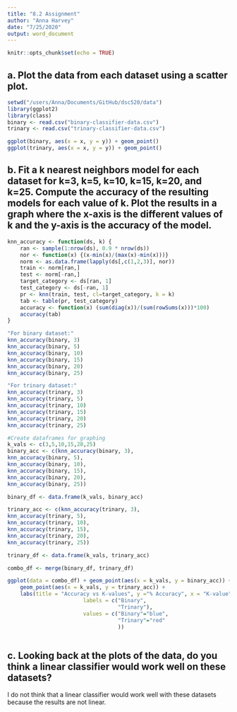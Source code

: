 ```yaml
---
title: "8.2 Assignment"
author: "Anna Harvey"
date: "7/25/2020"
output: word_document
---
```


```r
knitr::opts_chunk$set(echo = TRUE)
```

## a. Plot the data from each dataset using a scatter plot.
```r
setwd("/users/Anna/Documents/GitHub/dsc520/data")
library(ggplot2)
library(class)
binary <- read.csv("binary-classifier-data.csv")
trinary <- read.csv("trinary-classifier-data.csv")
```
```r
ggplot(binary, aes(x = x, y = y)) + geom_point()
ggplot(trinary, aes(x = x, y = y)) + geom_point()
```

## b. Fit a k nearest neighbors model for each dataset for k=3, k=5, k=10, k=15, k=20, and k=25. Compute the accuracy of the resulting models for each value of k. Plot the results in a graph where the x-axis is the different values of k and the y-axis is the accuracy of the model.

```r
knn_accuracy <- function(ds, k) {
    ran <- sample(1:nrow(ds), 0.9 * nrow(ds))
    nor <- function(x) {(x-min(x)/(max(x)-min(x)))}
    norm <- as.data.frame(lapply(ds[,c(1,2,3)], nor))
    train <- norm[ran,]
    test <- norm[-ran,]
    target_category <- ds[ran, 1]
    test_category <- ds[-ran, 1]
    pr <- knn(train, test, cl=target_category, k = k)
    tab <- table(pr, test_category)
    accuracy <- function(x) (sum(diag(x))/(sum(rowSums(x)))*100)
    accuracy(tab)
}
```
```r
"For binary dataset:"
knn_accuracy(binary, 3)
knn_accuracy(binary, 5)
knn_accuracy(binary, 10)
knn_accuracy(binary, 15)
knn_accuracy(binary, 20)
knn_accuracy(binary, 25)

"For trinary dataset:"
knn_accuracy(trinary, 3)
knn_accuracy(trinary, 5)
knn_accuracy(trinary, 10)
knn_accuracy(trinary, 15)
knn_accuracy(trinary, 20)
knn_accuracy(trinary, 25)
```
```r
#Create dataframes for graphing
k_vals <- c(3,5,10,15,20,25)
binary_acc <- c(knn_accuracy(binary, 3),
knn_accuracy(binary, 5),
knn_accuracy(binary, 10),
knn_accuracy(binary, 15),
knn_accuracy(binary, 20),
knn_accuracy(binary, 25))

binary_df <- data.frame(k_vals, binary_acc)

trinary_acc <- c(knn_accuracy(trinary, 3),
knn_accuracy(trinary, 5),
knn_accuracy(trinary, 10),
knn_accuracy(trinary, 15),
knn_accuracy(trinary, 20),
knn_accuracy(trinary, 25))

trinary_df <- data.frame(k_vals, trinary_acc)

combo_df <- merge(binary_df, trinary_df)

ggplot(data = combo_df) + geom_point(aes(x = k_vals, y = binary_acc)) + 
    geom_point(aes(x = k_vals, y = trinary_acc)) + 
    labs(title = "Accuracy vs K-values", y ="% Accuracy", x = "K-value") + scale_color_manual(name="Data", 
                        labels = c("Binary", 
                                   "Trinary"), 
                        values = c("Binary"="blue", 
                                   "Trinary"="red" 
                                   ))
    
```


## c. Looking back at the plots of the data, do you think a linear classifier would work well on these datasets?

I do not think that a linear classifier would work well with these datasets because the results are not linear.
